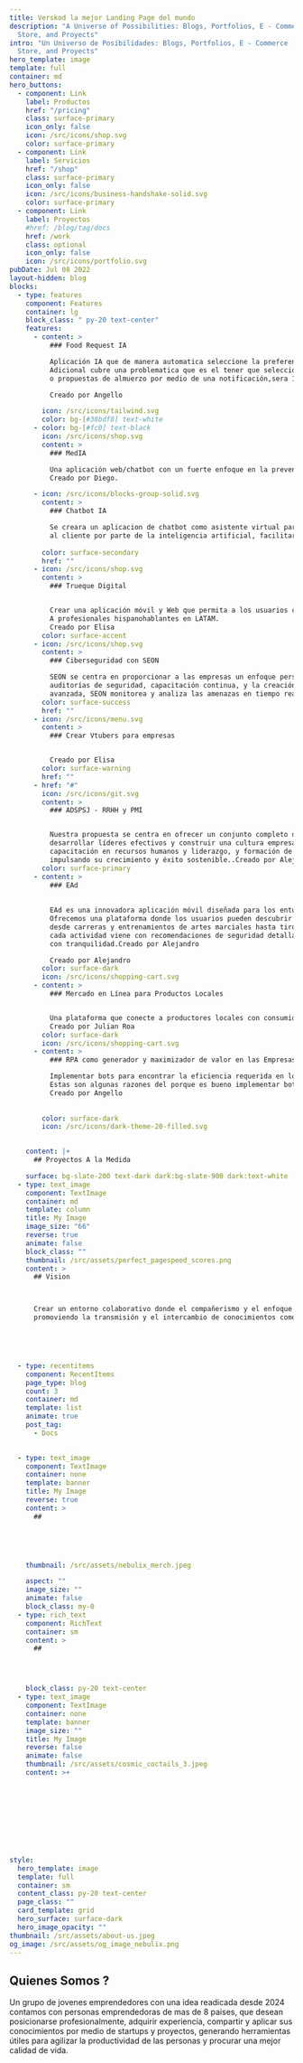 ```yaml
---
title: Verskod la mejor Landing Page del mundo
description: "A Universe of Possibilities: Blogs, Portfolios, E - Commerce , Online
  Store, and Proyects"
intro: "Un Universo de Posibilidades: Blogs, Portfolios, E - Commerce , Online
  Store, and Proyects"
hero_template: image
template: full
container: md
hero_buttons:
  - component: Link
    label: Productos
    href: "/pricing"
    class: surface-primary
    icon_only: false
    icon: /src/icons/shop.svg
    color: surface-primary
  - component: Link
    label: Servicios
    href: "/shop"
    class: surface-primary
    icon_only: false
    icon: /src/icons/business-handshake-solid.svg
    color: surface-primary
  - component: Link
    label: Proyectos
    #href: /blog/tag/docs
    href: /work
    class: optional
    icon_only: false
    icon: /src/icons/portfolio.svg
pubDate: Jul 08 2022
layout-hidden: blog
blocks:
  - type: features
    component: Features
    container: lg
    block_class: " py-20 text-center"
    features:
      - content: >
          ### Food Request IA 

          Aplicación IA que de manera automatica seleccione la preferencioa del almuerzo a una hora especifica por persona 
          Adicional cubre una problematica que es el tener que seleccionar la comida y mas cuando no hay tiempo. La aplicacion brindara 3 tipos de almuerzos
          o propuestas de almuerzo por medio de una notificación,sera 100% automatico y autonomo y con domicilio incluido. 

          Creado por Angello 

        icon: /src/icons/tailwind.svg
        color: bg-[#38bdf8] text-white
      - color: bg-[#fc0] text-black
        icon: /src/icons/shop.svg
        content: >
          ### MedIA

          Una aplicación web/chatbot con un fuerte enfoque en la prevención de enfermedades que ayuda a los médicos y a los pacientes a encontrar el diagnóstico y medicamento mas precisos posibles, eliminando/reduciendo el error humano. Te informa sobre los posibles diagnósticos, ventajas y desventajas de cualquier medicamento que puedas tomar, basándose en la información proporcionada por el médico (fotos, síntomas, exámenes, enfermedades anteriores, etc.) y tu historial medico.
          Creado por Diego.

      - icon: /src/icons/blocks-group-solid.svg
        content: >
          ### Chatbot IA

          Se creara un aplicacion de chatbot como asistente virtual para las empresas o Landing page que lo requieran para agilizar y mostrar mejor la informacion que se quiere brindar >
          al cliente por parte de la inteligencia artificial, facilitar el servicio al cliente personalizado y adicional mostrar mejor la informacion de la pagina web. 
          
        color: surface-secondary
        href: ""
      - icon: /src/icons/shop.svg
        content: >
          ### Trueque Digital


          Crear una aplicación móvil y Web que permita a los usuarios comprar productos a cambio de servicios de manera segura y eficiente, con la posibilidad de realizar trueques en línea y en persona.
          A profesionales hispanohablantes en LATAM.
          Creado por Elisa
        color: surface-accent
      - icon: /src/icons/shop.svg
        content: >
          ### Ciberseguridad con SEON   

          SEON se centra en proporcionar a las empresas un enfoque personalizado para sus necesidades de ciberseguridad. Esto incluye consultorías especializadas, 
          auditorías de seguridad, capacitación continua, y la creación de contenidos educativos. A través de un equipo de expertos y una plataforma tecnológica
          avanzada, SEON monitorea y analiza las amenazas en tiempo real, asegurando que nuestros clientes estén siempre un paso adelante de los ciberataques..Creado por Alejandro
        color: surface-success
        href: ""
      - icon: /src/icons/menu.svg
        content: >
          ### Crear Vtubers para empresas


          Creado por Elisa
        color: surface-warning
        href: ""
      - href: "#"
        icon: /src/icons/git.svg
        content: >
          ### ADSPSJ - RRHH y PMI


          Nuestra propuesta se centra en ofrecer un conjunto completo de servicios destinados a potenciar la eficiencia organizacional, 
          desarrollar líderes efectivos y construir una cultura empresarial sólida. A través de nuestros servicios integrales de gestión de proyectos, 
          capacitación en recursos humanos y liderazgo, y formación de la cultura organizacional, ayudamos a las empresas a enfrentar los desafíos modernos, 
          impulsando su crecimiento y éxito sostenible..Creado por Alejandro
        color: surface-primary
      - content: >
          ### EAd
          
          
          EAd es una innovadora aplicación móvil diseñada para los entusiastas de las actividades extremas. 
          Ofrecemos una plataforma donde los usuarios pueden descubrir una amplia variedad de deportes y actividades aventureras, 
          desde carreras y entrenamientos de artes marciales hasta tiro al blanco y paracaidismo. Lo que distingue a EAd es nuestra dedicación a la seguridad; 
          cada actividad viene con recomendaciones de seguridad detalladas y localizaciones precisas, asegurando que los usuarios puedan disfrutar de sus aventuras 
          con tranquilidad.Creado por Alejandro

          Creado por Alejandro
        color: surface-dark
        icon: /src/icons/shopping-cart.svg
      - content: >
          ### Mercado en Línea para Productos Locales


          Una plataforma que conecte a productores locales con consumidores, facilitando la compra y venta de productos frescos y artesanales.
          Creado por Julian Roa
        color: surface-dark
        icon: /src/icons/shopping-cart.svg
      - content: >
          ### RPA como generador y maximizador de valor en las Empresas

          Implementar bots para encontrar la eficiencia requerida en los procesos, haciendo menos repetitivas las tareas de los equipos de trabajo. 
          Estas son algunas razones del porque es bueno implementar bots o IA.
          Creado por Angello 
          
          
        color: surface-dark
        icon: /src/icons/dark-theme-20-filled.svg

        
    content: |+
      ## Proyectos A la Medida 

    surface: bg-slate-200 text-dark dark:bg-slate-900 dark:text-white
  - type: text_image
    component: TextImage
    container: md
    template: column
    title: My Image
    image_size: "66"
    reverse: true
    animate: false
    block_class: ""
    thumbnail: /src/assets/perfect_pagespeed_scores.png
    content: >
      ## Vision 



      Crear un entorno colaborativo donde el compañerismo y el enfoque se combinan para fomentar el crecimiento personal y profesional,
      promoviendo la transmisión y el intercambio de conocimientos como base para el desarrollo colectivo y el éxito compartido.


  


  - type: recentitems
    component: RecentItems
    page_type: blog
    count: 3
    container: md
    template: list
    animate: true
    post_tag:
      - Docs
   

  - type: text_image
    component: TextImage
    container: none
    template: banner
    title: My Image
    reverse: true
    content: >
      ##  

 



    thumbnail: /src/assets/nebulix_merch.jpeg

    aspect: ""
    image_size: ""
    animate: false
    block_class: my-0
  - type: rich_text
    component: RichText
    container: sm
    content: >
      ## 




    block_class: py-20 text-center
  - type: text_image
    component: TextImage
    container: none
    template: banner
    image_size: ""
    title: My Image
    reverse: false
    animate: false
    thumbnail: /src/assets/cosmic_coctails_3.jpeg
    content: >+










style:
  hero_template: image
  template: full
  container: sm
  content_class: py-20 text-center
  page_class: ""
  card_template: grid
  hero_surface: surface-dark
  hero_image_opacity: ""
thumbnail: /src/assets/about-us.jpeg
og_image: /src/assets/og_image_nebulix.png
---
```


## Quienes Somos ? 
Un grupo de jovenes emprendedores con una idea readicada desde 2024 
contamos con personas emprendedoras de mas de 8 paises, 
que desean posicionarse profesionalmente, adquirir experiencia,
compartir y aplicar sus conocimientos por medio de startups y proyectos, 
generando herramientas útiles para agilizar la productividad de las personas 
y procurar una mejor calidad de vida.